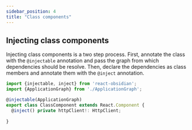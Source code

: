 ```yaml
---
sidebar_position: 4
title: "Class components"
---
```


## Injecting class components
Injecting class components is a two step process. First, annotate the class with the `@injectable` annotation and pass the graph from which dependencies should be resolve. Then, declare the dependencies as class members and annotate them with the `@inject` annotation.

```ts
import {injectable, inject} from 'react-obsidian';
import {ApplicationGraph} from './ApplicationGraph';

@injectable(ApplicationGraph)
export class ClassComponent extends React.Component {
  @inject() private httpClient!: HttpClient;
  
}
```
